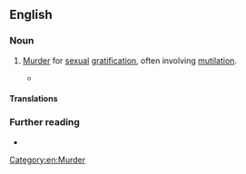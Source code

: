 ==English==

===Noun===
{{en-noun|~}}

# [[murder|Murder]] for [[sexual]] [[gratification]], often involving [[mutilation]].
#: {{syn|en|erotophonophilia}}
#* {{quote-book|en|author=Eric Hickey|title=Encyclopedia of Murder and Violent Crime|date=2003-07-22|publisher=SAGE|page=281|pageurl=https://books.google.com/books?id=dDOW75aJMR8C&pg=PA281&dq=%22lust+murder%22&hl=en&cd=4&source=gbs_api#v=onepage&q=%22lust%20murder%22&f=false|isbn=978-0-7619-2437-1|passage=Despite the  serial aspect of these killings, '''lust murder''' still remains a distinct subcategory of both sexual and serial murder. It is also referred to as ''erotophonophilia'', one of the most extreme forms of ''paraphilia''.}}

====Translations====
{{trans-top|murder for sexual gratification}}
{{trans-mid}}
{{trans-bottom}}

===Further reading===
* {{pedia}}

[[Category:en:Murder]]